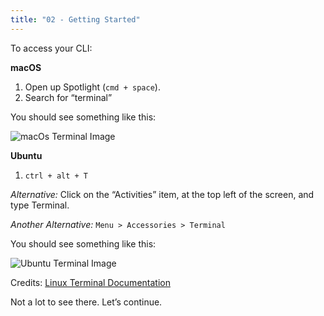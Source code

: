 ```yaml
---
title: "02 - Getting Started"
---
```


To access your CLI:

**macOS**

1. Open up Spotlight (`cmd + space`).
2. Search for “terminal”

You should see something like this:

![macOs Terminal Image](https://s3.eu-west-2.amazonaws.com/mcrcodes/precourse-images/cli/1-empty-terminal.png "Mac Terminal")

**Ubuntu**

1. `ctrl + alt + T`

*Alternative:* Click on the “Activities” item, at the top left of the screen, and type Terminal.

*Another Alternative:* `Menu > Accessories > Terminal`

You should see something like this:

![Ubuntu Terminal Image](https://ubuntucommunity.s3.dualstack.us-east-2.amazonaws.com/original/2X/b/ba76cbf3dc8dc2cc94d26dd61c7aad3cedcd5102.png)

Credits: [Linux Terminal Documentation](https://ubuntu.com/tutorials/command-line-for-beginners#3-opening-a-terminal)

Not a lot to see there. Let’s continue.
